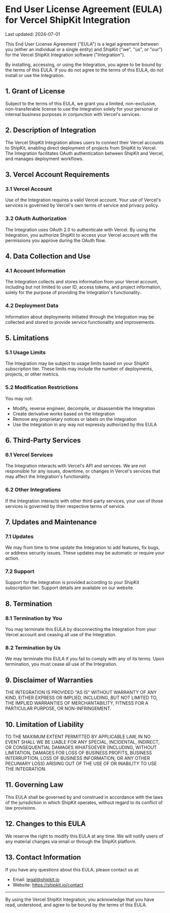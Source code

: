 # End User License Agreement (EULA) for Vercel ShipKit Integration

Last updated: 2024-07-01

This End User License Agreement ("EULA") is a legal agreement between you (either an individual or a single entity) and ShipKit ("we", "us", or "our") for the Vercel ShipKit Integration software ("Integration").

By installing, accessing, or using the Integration, you agree to be bound by the terms of this EULA. If you do not agree to the terms of this EULA, do not install or use the Integration.

## 1. Grant of License

Subject to the terms of this EULA, we grant you a limited, non-exclusive, non-transferable license to use the Integration solely for your personal or internal business purposes in conjunction with Vercel's services.

## 2. Description of Integration

The Vercel ShipKit Integration allows users to connect their Vercel accounts to ShipKit, enabling direct deployment of projects from ShipKit to Vercel. The Integration facilitates OAuth authentication between ShipKit and Vercel, and manages deployment workflows.

## 3. Vercel Account Requirements

### 3.1 Vercel Account

Use of the Integration requires a valid Vercel account. Your use of Vercel's services is governed by Vercel's own terms of service and privacy policy.

### 3.2 OAuth Authorization

The Integration uses OAuth 2.0 to authenticate with Vercel. By using the Integration, you authorize ShipKit to access your Vercel account with the permissions you approve during the OAuth flow.

## 4. Data Collection and Use

### 4.1 Account Information

The Integration collects and stores information from your Vercel account, including but not limited to user ID, access tokens, and project information, solely for the purpose of providing the Integration's functionality.

### 4.2 Deployment Data

Information about deployments initiated through the Integration may be collected and stored to provide service functionality and improvements.

## 5. Limitations

### 5.1 Usage Limits

The Integration may be subject to usage limits based on your ShipKit subscription tier. These limits may include the number of deployments, projects, or other metrics.

### 5.2 Modification Restrictions

You may not:
- Modify, reverse engineer, decompile, or disassemble the Integration
- Create derivative works based on the Integration
- Remove any proprietary notices or labels on the Integration
- Use the Integration in any way not expressly authorized by this EULA

## 6. Third-Party Services

### 6.1 Vercel Services

The Integration interacts with Vercel's API and services. We are not responsible for any issues, downtime, or changes in Vercel's services that may affect the Integration's functionality.

### 6.2 Other Integrations

If the Integration interacts with other third-party services, your use of those services is governed by their respective terms of service.

## 7. Updates and Maintenance

### 7.1 Updates

We may from time to time update the Integration to add features, fix bugs, or address security issues. These updates may be automatic or require your action.

### 7.2 Support

Support for the Integration is provided according to your ShipKit subscription tier. Support details are available on our website.

## 8. Termination

### 8.1 Termination by You

You may terminate this EULA by disconnecting the Integration from your Vercel account and ceasing all use of the Integration.

### 8.2 Termination by Us

We may terminate this EULA if you fail to comply with any of its terms. Upon termination, you must cease all use of the Integration.

## 9. Disclaimer of Warranties

THE INTEGRATION IS PROVIDED "AS IS" WITHOUT WARRANTY OF ANY KIND, EITHER EXPRESS OR IMPLIED, INCLUDING, BUT NOT LIMITED TO, THE IMPLIED WARRANTIES OF MERCHANTABILITY, FITNESS FOR A PARTICULAR PURPOSE, OR NON-INFRINGEMENT.

## 10. Limitation of Liability

TO THE MAXIMUM EXTENT PERMITTED BY APPLICABLE LAW, IN NO EVENT SHALL WE BE LIABLE FOR ANY SPECIAL, INCIDENTAL, INDIRECT, OR CONSEQUENTIAL DAMAGES WHATSOEVER (INCLUDING, WITHOUT LIMITATION, DAMAGES FOR LOSS OF BUSINESS PROFITS, BUSINESS INTERRUPTION, LOSS OF BUSINESS INFORMATION, OR ANY OTHER PECUNIARY LOSS) ARISING OUT OF THE USE OF OR INABILITY TO USE THE INTEGRATION.

## 11. Governing Law

This EULA shall be governed by and construed in accordance with the laws of the jurisdiction in which ShipKit operates, without regard to its conflict of law provisions.

## 12. Changes to this EULA

We reserve the right to modify this EULA at any time. We will notify users of any material changes via email or through the ShipKit platform.

## 13. Contact Information

If you have any questions about this EULA, please contact us at:

- Email: legal@shipkit.io
- Website: https://shipkit.io/contact

---

By using the Vercel ShipKit Integration, you acknowledge that you have read, understood, and agree to be bound by the terms of this EULA.
